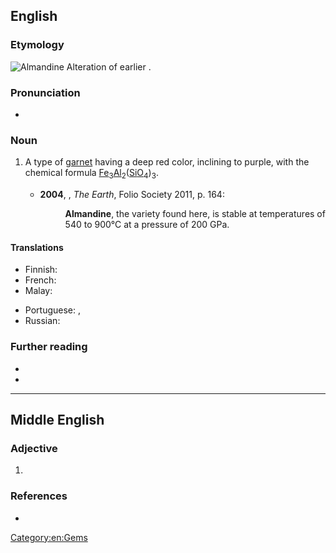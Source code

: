 ==English==
{{wikipedia}}

===Etymology===
[[Image:Almandinas.jpg|thumb|Almandine]]
Alteration of earlier {{m|en|alabandine}}.

===Pronunciation===
* {{a|UK}} {{IPA|/ˈal.mən.dʌɪn/|lang=en}}

===Noun===
{{en-noun|~}}

# {{lb|en|mineral}} A type of [[garnet]] having a deep red color, inclining to purple, with the chemical formula [[iron|Fe]]<sub>3</sub>[[aluminum|Al]]<sub>2</sub>([[silicon|Si]][[oxygen|O]]<sub>4</sub>)<sub>3</sub>.
#* '''2004''', {{w|Richard Fortey}}, ''The Earth'', Folio Society 2011, p. 164:
#*: '''Almandine''', the variety found here, is stable at temperatures of 540 to 900°C at a pressure of 200 GPa.

====Translations====
{{trans-top|mineral}}
* Finnish: {{t|fi|almandiini}}
* French: {{t+|fr|almandin|m}}
* Malay: {{t|ms|almandin}}
{{trans-mid}}
* Portuguese: {{t|pt|almandina|f}}, {{t|pt|almandita|f}}
* Russian: {{t+|ru|альманди́н|m}}
{{trans-bottom}}

===Further reading===
* {{R:WebMineral}}
* {{R:mindat}}

[[Category:en:Gems]]

----

==Middle English==

===Adjective===
{{enm-adj}}

# {{alt form|almaunden|lang=enm}}

===References===
* {{R:MED Online|entry= alma(u)ndin, (adj.) |id=MED1205 |accessdate=2 May 2018}}